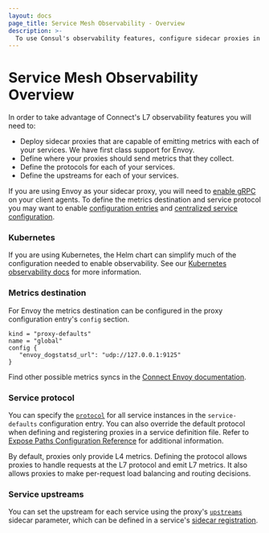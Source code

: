 ```yaml
---
layout: docs
page_title: Service Mesh Observability - Overview
description: >-
  To use Consul's observability features, configure sidecar proxies in the service mesh to collect and emit L7 metrics. Learn about configuring metrics destinations and a service's protocol and upstreams.
---
```


# Service Mesh Observability Overview

In order to take advantage of Connect's L7 observability features you will need
to:

- Deploy sidecar proxies that are capable of emitting metrics with each of your
  services. We have first class support for Envoy.
- Define where your proxies should send metrics that they collect.
- Define the protocols for each of your services.
- Define the upstreams for each of your services.

If you are using Envoy as your sidecar proxy, you will need to [enable
gRPC](/docs/agent/config/config-files#grpc_port) on your client agents. To define the
metrics destination and service protocol you may want to enable [configuration
entries](/docs/agent/config/config-files#config_entries) and [centralized service
configuration](/docs/agent/config/config-files#enable_central_service_config).

### Kubernetes
If you are using Kubernetes, the Helm chart can simplify much of the configuration needed to enable observability. See
our [Kubernetes observability docs](/docs/k8s/connect/observability/metrics) for more information.

### Metrics destination

For Envoy the metrics destination can be configured in the proxy configuration
entry's `config` section.

```
kind = "proxy-defaults"
name = "global"
config {
   "envoy_dogstatsd_url": "udp://127.0.0.1:9125"
}
```

Find other possible metrics syncs in the [Connect Envoy documentation](/docs/connect/proxies/envoy#bootstrap-configuration).

### Service protocol

You can specify the [`protocol`](/consul/docs/connect/config-entries/service-defaults#protocol)
for all service instances in the `service-defaults` configuration entry. You can also override the default protocol when defining and registering proxies in a service definition file. Refer to [Expose Paths Configuration Reference](/consul/docs/connect/registration/service-registration#expose-paths-configuration-reference) for additional information. 

By default, proxies only provide L4 metrics. 
Defining the protocol allows proxies to handle requests at the L7
protocol and emit L7 metrics. It also allows proxies to make per-request
load balancing and routing decisions.

### Service upstreams

You can set the upstream for each service using the proxy's
[`upstreams`](/consul/docs/connect/registration/service-registration#upstreams)
sidecar parameter, which can be defined in a service's [sidecar registration](/consul/docs/connect/registration/sidecar-service).

